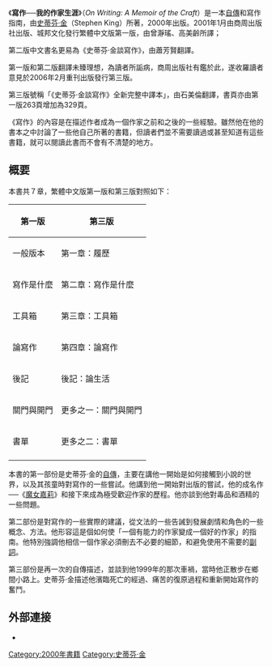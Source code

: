 {{Infobox Book 
| name          = 寫作
| image         = [[File:Onwriting.jpg|200px]]
| image_caption = 《史蒂芬·金談寫作》封面
| author        = [[史蒂芬·金|史蒂芬·金]]
| illustrator   = 
| cover_artist  = 
| country       = {{flagicon|USA}} 美國
| language     = {{flagicon|USA}} [[英文|英文]]<br>{{flagicon|TWN}} [[繁體中文|繁體中文]]<br>{{flagicon|CHN}} [[简体中文|简体中文]] 
| subject       = [[自傳|自傳]]、[[寫作|寫作]]
| publisher    = {{flagicon|USA}}[[斯克裡布納之子公司|斯克里布納出版社]]<br>{{flagicon|TWN}}[[商周出版社|商周出版社]]<br>{{flagicon|CHN}}[[上海译文出版社|上海译文出版社]]
| release_date = 2000年10月3日 
| chinese_release_date = 2001年
| media_type    = [[平裝|平裝]]
| pages        = 329
| isbn         = 957-469-997-8 
| preceded_by  = 空中惡夢
| followed_by  = 秘密的窗
}}

《'''寫作──我的作家生涯'''》（''On Writing: A Memoir of the Craft''）是一本[[自傳|自傳]]和寫作指南，由[[史蒂芬·金|史蒂芬·金]]（Stephen King）所著，2000年出版。2001年1月由商周出版社出版、城邦文化發行繁體中文版第一版，由曾瀞瑤、高美齡所譯；

第二版中文書名更易為《史蒂芬·金談寫作》，由蕭芳賢翻譯。

第一版和第二版翻譯未臻理想，為讀者所詬病，商周出版社有鑑於此，遂收羅讀者意見於2006年2月重刊出版發行第三版。

第三版號稱「《史蒂芬·金談寫作》全新完整中譯本」，由石美倫翻譯，書頁亦由第一版263頁增加為329頁。

《寫作》的內容是在描述作者成為一個作家之前和之後的一些經驗。雖然他在他的書本之中討論了一些他自己所著的書籍，但讀者們並不需要讀過或甚至知道有這些書籍，就可以閱讀此書而不會有不清楚的地方。

==概要==
本書共７章，繁體中文版第一版和第三版對照如下：

{|Class="wikitable" border="1" align="center"
!第一版
!第三版
|------
|一般版本||第一章：履歷
|----
|寫作是什麼||第二章：寫作是什麼
|----
|工具箱||第三章：工具箱
|----
|論寫作||第四章：論寫作
|----
|後記||後記：論生活
|----
|關門與開門||更多之一：關門與開門
|----
|書單||更多之二：書單
|------
|}

本書的第一部份是史蒂芬·金的[[自傳|自傳]]，主要在講他一開始是如何接觸到小說的世界，以及其孩童時對寫作的一些嘗試。他講到他一開始對出版的嘗試，他的成名作──《[[魔女嘉莉|魔女嘉莉]]》和接下來成為極受歡迎作家的歷程。他亦談到他對毒品和酒精的一些問題。

第二部份是對寫作的一些實際的建議，從文法的一些告誡到發展劇情和角色的一些概念、方法。他形容這是個如何使「一個有能力的作家變成一個好的作家」的指南。他特別強調他相信一個作家必須刪去不必要的細節，和避免使用不需要的[[副詞|副詞]]。

第三部份是再一次的自傳描述，並談到他1999年的那次車禍，當時他正散步在鄉間小路上。史蒂芬·金描述他濱臨死亡的經過、痛苦的復原過程和重新開始寫作的奮鬥。

==外部連接==
{{Wikiquote}}
*{{Google books|8yD6wK7jE4gC|On Writing}}

{{史蒂芬·金}}

[[Category:2000年書籍|Category:2000年書籍]]
[[Category:史蒂芬·金|Category:史蒂芬·金]]